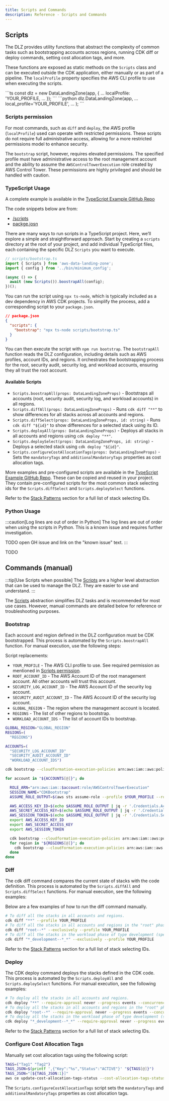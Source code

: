 ```yaml
---
title: Scripts and Commands
description: Reference - Scripts and Commands
---
```


## Scripts

The DLZ provides utility functions that abstract the complexity of common tasks such as bootstrapping accounts across
regions, running CDK diff or deploy commands, setting cost allocation tags, and more.

These functions are exposed as static methods on the `Scripts` class and can be executed outside the CDK application,
either manually or as part of a pipeline. The `localProfile` property specifies the AWS CLI profile to use when
executing the scripts.

<DualCode>
  <Fragment slot="ts">
    ```ts
    const dlz = new DataLandingZone(app, {
    ...
      localProfile: 'YOUR_PROFILE,
    ...
  });
    ```
  </Fragment>
  <Fragment slot="python">
    ```python
    dlz.DataLandingZone(app,
    ...
    local_profile='YOUR_PROFILE',
    ...
    );
    ```
  </Fragment>
</DualCode>

### Scripts permission

For most commands, such as `diff` and `deploy`, the AWS profile (`localProfile`) used can operate with restricted permissions.
These scripts do not require full administrative access, allowing for a more restricted permissions model to
enhance security.

The `bootstrap` script, however, requires elevated permissions. The specified profile must have administrative access
to the root management account and the ability to assume the `AWSControlTowerExecution` role created by AWS
Control Tower. These permissions are highly privileged and should be handled with caution.

### TypeScript Usage

A complete example is available in the [TypeScript Example GitHub Repo](https://github.com/DataChefHQ/aws-data-landing-zone-example-typescript)

The code snippets below are from:
- [/scripts](https://github.com/DataChefHQ/aws-data-landing-zone-example-typescript/tree/main/scripts)
- [packge.josn](https://github.com/DataChefHQ/aws-data-landing-zone-example-typescript/tree/main/package.json)

There are many ways to run scripts in a TypeScript project. Here, we’ll explore a simple and straightforward approach.
Start by creating a `scripts` directory at the root of your project, and add individual TypeScript files, each
containing the specific DLZ `Scripts` you want to execute.

```ts
// scripts/bootstrap.ts
import { Scripts } from 'aws-data-landing-zone';
import { config } from '../bin/minimum_config';

(async () => {
  await (new Scripts()).boostrapAll(config);
})();
```

You can run the script using `npx ts-node`, which is typically included as a dev dependency in AWS CDK projects. To
simplify the process, add a corresponding script to your `package.json`.

```json
// package.json
{
  "scripts": {
    "bootstrap": "npx ts-node scripts/bootstrap.ts"
  }
}
```
You can then execute the script with `npm run bootstrap`. The `bootstrapAll` function reads the DLZ configuration,
including details such as AWS profiles, account IDs, and regions. It orchestrates the bootstrapping process for the
root, security audit, security log, and workload accounts, ensuring they all trust the root account.

#### Available Scripts

- `Scripts.boostrapAll(props: DataLandingZoneProps)` - Bootstraps all accounts (root, security audit, security log,
and workload accounts) in all regions.
- `Scripts.diffAll(props: DataLandingZoneProps)` - Runs `cdk diff "**"` to show differences for all stacks across all accounts and regions.
- `Scripts.diffSelect(props: DataLandingZoneProps, id: string)` - Runs `cdk diff "${id}"` to show differences for a selected stack using its ID.
- `Scripts.deployAll(props: DataLandingZoneProps)` - Deploys all stacks in all accounts and regions using `cdk deploy "**"`.
- `Scripts.deploySelect(props: DataLandingZoneProps, id: string)` - Deploys a selected stack using `cdk deploy "${id}"`.
- `Scripts.configureCostAllocationTags(props: DataLandingZoneProps)` - Sets the `mandatoryTags` and
  `additionalMandatoryTags` properties as cost allocation tags.


More examples and pre-configured scripts are available in the
[TypeScript Example GitHub Repo](https://github.com/DataChefHQ/aws-data-landing-zone-example-typescript). These can
be copied and reused in your project. They contain pre-configured scripts for the most common stack
selecting ids for the `Scripts.diffSelect` and `Scripts.deploySelect` functions.

Refer to the [Stack Patterns](/components/build-system/deployment-order#stacks-patterns) section for a full list of stack selecting IDs.

### Python Usage

:::caution[Log lines are out of order in Python]
The log lines are out of order when using the scripts in Python. This is a known issue and requires further
investigation.

TODO open GH issue and link on the "known issue" text.
:::

TODO

## Commands (manual)

:::tip[Use Scripts when possible]
The [Scripts](#scripts) are a higher level abstraction that can be used to manage the DLZ. They are easier to use and understand.
:::

The [Scripts](#scripts) abstraction simplifies DLZ tasks and is recommended for most use cases. However, manual
commands are detailed below for reference or troubleshooting purposes.

### Bootstrap

Each account and region defined in the DLZ configuration must be CDK bootstrapped. This process is automated by the
`Scripts.boostrapAll` function. For manual execution, use the following steps:

Script replacements:
- `YOUR_PROFILE` - The AWS CLI profile to use. See required permission as mentioned in [Scripts permission](#scripts-permission).
- `ROOT_ACCOUNT_ID` - The AWS Account ID of the root management account. All other accounts will trust this account.
- `SECURITY_LOG_ACCOUNT_ID` - The AWS Account ID of the security log account.
- `SECURITY_AUDIT_ACCOUNT_ID` - The AWS Account ID of the security log account.
- `GLOBAL_REGION` - The region where the management account is located.
- `REGIONS` - The list of other regions to bootstrap.
- `WORKLOAD_ACCOUNT_IDS` - The list of account IDs to bootstrap.

```bash
GLOBAL_REGION="GLOBAL_REGION"
REGIONS=(
  "REGIONS")

ACCOUNTS=(
  "SECURITY_LOG_ACCOUNT_ID"
  "SECURITY_AUDIT_ACCOUNT_ID"
  "WORKLOAD_ACCOUNT_IDS")

cdk bootstrap --cloudformation-execution-policies arn:aws:iam::aws:policy/AdministratorAccess --profile $YOUR_PROFILE --tags Owner=infra --tags Project=dlz --tags Environment=dlz aws://$ROOT_ACCOUNT_ID/$GLOBAL_REGION

for account in "${ACCOUNTS[@]}"; do

  ROLE_ARN="arn:aws:iam::$account:role/AWSControlTowerExecution"
  SESSION_NAME="CDKBootstrap"
  ASSUME_ROLE_OUTPUT=$(aws sts assume-role --profile $YOUR_PROFILE --role-arn $ROLE_ARN --role-session-name $SESSION_NAME)

  AWS_ACCESS_KEY_ID=$(echo $ASSUME_ROLE_OUTPUT | jq -r '.Credentials.AccessKeyId')
  AWS_SECRET_ACCESS_KEY=$(echo $ASSUME_ROLE_OUTPUT | jq -r '.Credentials.SecretAccessKey')
  AWS_SESSION_TOKEN=$(echo $ASSUME_ROLE_OUTPUT | jq -r '.Credentials.SessionToken')
  export AWS_ACCESS_KEY_ID
  export AWS_SECRET_ACCESS_KEY
  export AWS_SESSION_TOKEN

  cdk bootstrap --cloudformation-execution-policies arn:aws:iam::aws:policy/AdministratorAccess --trust $ROOT_ACCOUNT_ID --tags Owner=infra --tags Project=dlz --tags Environment=dlz aws://$account/$GLOBAL_REGION
  for region in "${REGIONS[@]}"; do
    cdk bootstrap --cloudformation-execution-policies arn:aws:iam::aws:policy/AdministratorAccess --trust $ROOT_ACCOUNT_ID --tags Owner=infra --tags Project=dlz --tags Environment=dlz aws://$account/$region
  done
done
```


### Diff

The cdk diff command compares the current state of stacks with the code definition.
This process is automated by the `Scripts.diffAll` and `Scripts.diffSelect` functions.
For manual execution, see the following examples:

Below are a few examples of how to run the diff command manually.
```bash
# To diff all the stacks in all accounts and regions.
cdk diff "**" --profile YOUR_PROFILE
# To diff all the stacks in all accounts and regions in the "root" phase.
cdk diff "root--*" --exclusively --profile YOUR_PROFILE
# To diff all the stacks in the workload phase of type development (specified in the config by type: DlzAccountType.DEVELOP)
cdk diff "*_development--*_*" --exclusively --profile YOUR_PROFILE
```

Refer to the [Stack Patterns](/components/build-system/deployment-order#stacks-patterns) section for a full list of stack selecting IDs.

### Deploy

The CDK deploy command deploys the stacks defined in the CDK code.
This process is automated by the `Scripts.deployAll` and `Scripts.deploySelect` functions.
For manual execution, see the following examples:

```bash
# To deploy all the stacks in all accounts and regions.
cdk deploy "**" --require-approval never --progress events --concurrency 10 --profile ct-sandbox-exported
# To deploy all the stacks in all accounts and regions in the "root" phase.
cdk deploy "root--*" --require-approval never --progress events --concurrency 10 --exclusively --profile ct-sandbox-exported
# To deploy all the stacks in the workload phase of type development (specified in the config by type: DlzAccountType.DEVELOP)
cdk deploy "*_development--*_*" --require-approval never --progress events --concurrency 10 --exclusively --profile ct-sandbox-exported
```

Refer to the [Stack Patterns](/components/build-system/deployment-order#stacks-patterns) section for a full list of stack selecting IDs.

### Configure Cost Allocation Tags

Manually set cost allocation tags using the following script:

```bash
TAGS=("Tag1" "Tag2")
TAGS_JSON=$(printf ',{"Key":"%s","Status":"ACTIVE"}' "${TAGS[@]}")
TAGS_JSON="[${TAGS_JSON:1}]"
aws ce update-cost-allocation-tags-status --cost-allocation-tags-statuses "$TAGS_JSON"
```

The `Scripts.configureCostAllocationTags` script sets the `mandatoryTags` and `additionalMandatoryTags`
properties as cost allocation tags.






